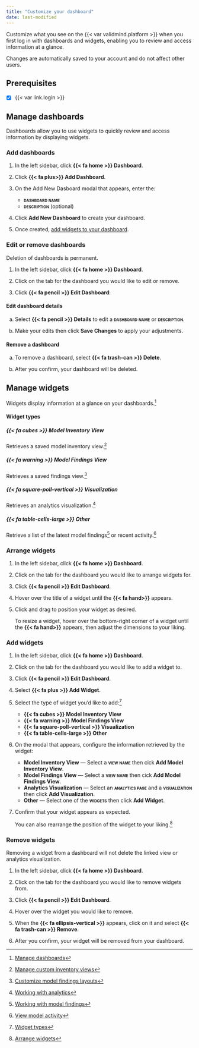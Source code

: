 ```yaml
---
title: "Customize your dashboard"
date: last-modified
---
```


Customize what you see on the {{< var validmind.platform >}} when you first log in with dashboards and widgets, enabling you to review and access information at a glance. 

:::{.callout}
Changes are automatically saved to your account and do not affect other users.
:::

::: {.attn}

## Prerequisites

- [x] {{< var link.login >}}

:::

## Manage dashboards

Dashboards allow you to use widgets to quickly review and access information by displaying widgets.

### Add dashboards

1. In the left sidebar, click **{{< fa home >}} Dashboard**.

2. Click **{{< fa plus>}} Add Dashboard**.

3. On the Add New Dasboard modal that appears, enter the:

    - **[dashboard name]{.smallcaps}**
    - **[description]{.smallcaps}** (optional)

4. Click **Add New Dashboard** to create your dashboard.

5. Once created, [add widgets to your dashboard](#manage-widgets).

### Edit or remove dashboards

::: {.callout-important}
Deletion of dashboards is permanent.

:::

1. In the left sidebar, click **{{< fa home >}} Dashboard**.

2. Click on the tab for the dashboard you would like to edit or remove.

3. Click **{{< fa pencil >}} Edit Dashboard**:

::: {.panel-tabset}

#### Edit dashboard details

a. Select **{{< fa pencil >}} Details** to edit a **[dashboard name]{.smallcaps}**  or **[description]{.smallcaps}**.

b. Make your edits then click **Save Changes** to apply your adjustments.


#### Remove a dashboard

a. To remove a dashboard, select **{{< fa trash-can >}} Delete**.

b. After you confirm, your dashboard will be deleted.

:::

## Manage widgets

Widgets display information at a glance on your dashboards.[^1]

#### Widget types

::: {.panel-tabset}

##### {{< fa cubes >}} Model Inventory View
Retrieves a saved model inventory view.[^2]

##### {{< fa warning >}} Model Findings View
Retrieves a saved findings view.[^3]

##### {{< fa square-poll-vertical >}} Visualization
Retrieves an analytics visualization.[^4]

##### {{< fa table-cells-large >}} Other
Retrieve a list of the latest model findings[^5] or recent activity.[^6]

:::

### Arrange widgets

1. In the left sidebar, click **{{< fa home >}} Dashboard**.

2. Click on the tab for the dashboard you would like to arrange widgets for.

3. Click **{{< fa pencil >}} Edit Dashboard**.

4.  Hover over the title of a widget until the **{{< fa hand>}}** appears.

2. Click and drag to position your widget as desired.

    To resize a widget, hover over the bottom-right corner of a widget until the **{{< fa hand>}}** appears, then adjust the dimensions to your liking. 

### Add widgets

1. In the left sidebar, click **{{< fa home >}} Dashboard**.

2. Click on the tab for the dashboard you would like to add a widget to.

3. Click **{{< fa pencil >}} Edit Dashboard**.

4. Select **{{< fa plus >}} Add Widget**.

5. Select the type of widget you'd like to add:[^7]

    - **{{< fa cubes >}} Model Inventory View**
    - **{{< fa warning >}} Model Findings View**
    - **{{< fa square-poll-vertical >}} Visualization**
    - **{{< fa table-cells-large >}} Other**

6. On the modal that appears, configure the information retrieved by the widget: 

    - **Model Inventory View** — Select a **[view name]{.smallcaps}** then cick **Add Model Inventory View**.
    - **Model Findings View** — Select a **[view name]{.smallcaps}** then cick **Add Model Findings View**.
    - **Analytics Visualization** — Select an **[analytics page]{.smallcaps}** and a **[visualization]{.smallcaps}** then click **Add Visualization**.
    - **Other** — Select one of the **[widgets]{.smallcaps}** then click **Add Widget**.

7. Confirm that your widget appears as expected. 

    You can also rearrange the position of the widget to your liking.[^8]

### Remove widgets

::: {.callout-important title="Removal of widgets is permanent."}
Removing a widget from a dashboard will not delete the linked view or analytics visualization. 

:::

1. In the left sidebar, click **{{< fa home >}} Dashboard**.

2. Click on the tab for the dashboard you would like to remove widgets from.

3. Click **{{< fa pencil >}} Edit Dashboard**.

4. Hover over the widget you would like to remove.

5. When the **{{< fa ellipsis-vertical >}}** appears, click on it and select [**{{< fa trash-can >}} Remove**]{.red}.

6. After you confirm, your widget will be removed from your dashboard.


<!-- FOOTNOTES -->

[^1]: [Manage dashboards](#manage-dashboards)

[^2]: [Manage custom inventory views](/guide/model-inventory/customize-model-inventory-layout.qmd#manage-custom-inventory-views)

[^3]: [Customize model findings layouts](/guide/model-validation/customize-model-findings-layouts.qmd)

[^4]: [Working with analytics](/guide/reporting/working-with-analytics.qmd)

[^5]: [Working with model findings](/guide/model-validation/working-with-model-findings.qmd)

[^6]: [View model activity](/guide/model-inventory/view-model-activity.qmd)

[^7]: [Widget types](#widget-types)

[^8]: [Arrange widgets](#arrange-widgets)
